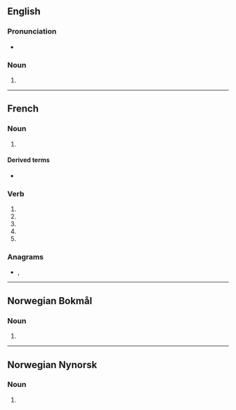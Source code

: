 {{also|attaché|Attaché}}
==English==

===Pronunciation===
* {{a|US}} {{IPA|en|/æ.tæˈʃe/|/æt.əˈʃe/|/əˈtæʃ.eɪ/}}

===Noun===
{{en-noun}}

# {{alternative form of|en|attaché}}

----

==French==

===Noun===
{{fr-noun|f}}

# {{rfdef|fr}}

====Derived terms====
* {{l|fr|attache parisienne}}

===Verb===
{{head|fr|verb form}}

# {{inflection of|fr|attacher||1|s|pres|indc}}
# {{inflection of|fr|attacher||3|s|pres|indc}}
# {{inflection of|fr|attacher||1|s|pres|subj}}
# {{inflection of|fr|attacher||3|s|pres|subj}}
# {{inflection of|fr|attacher||2|s|impr}}

===Anagrams===
* {{l|fr|achetât}}, {{l|fr|tacheta}}

----

==Norwegian Bokmål==

===Noun===
{{nb-noun-m1|attache}}

# {{alt sp|nocap=1|nb|attaché}}

----

==Norwegian Nynorsk==

===Noun===
{{nn-noun-m1|attache}}

# {{alt sp|nocap=1|nn|attaché}}